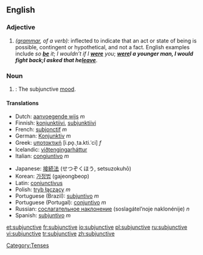 ==English==

===Adjective===
{{en-adj|-}}
# ''([[grammar]], of a verb):'' inflected to indicate that an act or state of being is possible, contingent or hypothetical, and not a fact.  English examples include ''so '''[[be]]''' it''; ''I wouldn’t if I '''[[were]]''' you''; '''''[[were]]''' I a younger man, I would fight back''; ''I asked that he '''[[leave]]'''''.

===Noun===
{{en-noun|-}}
# {{grammar}}: The subjunctive [[mood]].

====Translations====
{{top}}
*Dutch: [[aanvoegende wijs]] ''m''
*Finnish: [[konjunktiivi]], [[subjunktiivi]] 
*French: [[subjonctif]] ''m''
*German: [[Konjunktiv]] ''m''
*Greek: [[υποτακτική]] [i.po̞.ˌta.kti.ˈci] ''f''
*Icelandic: [[viðtengingarháttur]] {{m}}
*Italian: [[congiuntivo]] ''m''
{{mid}}
*Japanese: [[接続法]] (せつぞくほう, setsuzokuhō)
*Korean: [[가정법]] (gajeongbeop)
*Latin: [[coniunctivus]]
*Polish: [[tryb łączący]] ''m''
*Portuguese (Brazil): [[subjuntivo]] ''m''
*Portuguese (Portugal): [[conjuntivo]] ''m''
*Russian: [[сослагательное наклонение]] (soslagátel’noje naklonénije) ''n''
*Spanish: [[subjuntivo]] ''m''
{{bottom}}

[[Category:Tenses]]

[[et:subjunctive]]
[[fr:subjunctive]]
[[io:subjunctive]]
[[pl:subjunctive]]
[[ru:subjunctive]]
[[vi:subjunctive]]
[[tr:subjunctive]]
[[zh:subjunctive]]